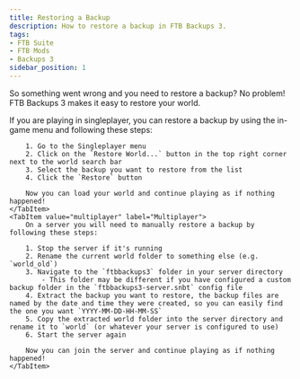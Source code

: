 ```yaml
---
title: Restoring a Backup
description: How to restore a backup in FTB Backups 3.
tags:
- FTB Suite
- FTB Mods
- Backups 3
sidebar_position: 1
---
```



So something went wrong and you need to restore a backup? No problem! FTB Backups 3 makes it easy to restore your world.

<Tabs queryString="side">
    <TabItem value="singleplayer" label="Singleplayer" default>
        If you are playing in singleplayer, you can restore a backup by using the in-game menu and following these steps:

        1. Go to the Singleplayer menu
        2. Click on the `Restore World...` button in the top right corner next to the world search bar
        3. Select the backup you want to restore from the list
        4. Click the `Restore` button

        Now you can load your world and continue playing as if nothing happened!
    </TabItem>
    <TabItem value="multiplayer" label="Multiplayer">
        On a server you will need to manually restore a backup by following these steps:

        1. Stop the server if it's running
        2. Rename the current world folder to something else (e.g. `world_old`)
        3. Navigate to the `ftbbackups3` folder in your server directory
            - This folder may be different if you have configured a custom backup folder in the `ftbbackups3-server.snbt` config file
        4. Extract the backup you want to restore, the backup files are named by the date and time they were created, so you can easily find the one you want `YYYY-MM-DD-HH-MM-SS`
        5. Copy the extracted world folder into the server directory and rename it to `world` (or whatever your server is configured to use)
        6. Start the server again

        Now you can join the server and continue playing as if nothing happened!
    </TabItem>
</Tabs>
